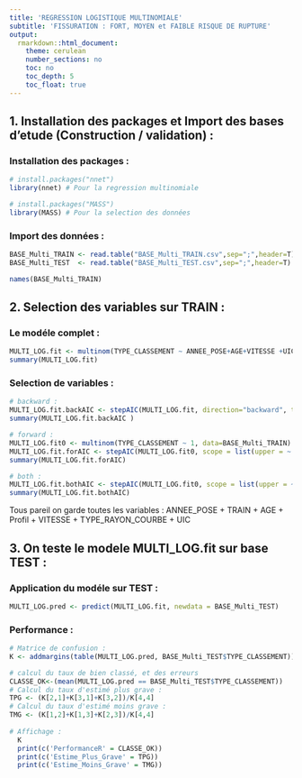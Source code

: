 ---
title: 'REGRESSION LOGISTIQUE MULTINOMIALE' 
subtitle: 'FISSURATION : FORT, MOYEN et FAIBLE RISQUE DE RUPTURE' 
output:
  rmarkdown::html_document:
    theme: cerulean
    number_sections: no
    toc: no
    toc_depth: 5
    toc_float: true
---

## 1. Installation des packages et Import des bases d'etude (Construction / validation) :

### Installation des packages :
```{r}
# install.packages("nnet")
library(nnet) # Pour la regression multinomiale

# install.packages("MASS")
library(MASS) # Pour la selection des données
```

### Import des données :
```{r}
BASE_Multi_TRAIN <- read.table("BASE_Multi_TRAIN.csv",sep=";",header=T)
BASE_Multi_TEST  <- read.table("BASE_Multi_TEST.csv",sep=";",header=T)

names(BASE_Multi_TRAIN)
```

## 2. Selection des variables sur TRAIN :

### Le modéle complet :
```{r}
MULTI_LOG.fit <- multinom(TYPE_CLASSEMENT ~ ANNEE_POSE+AGE+VITESSE +UIC +TRAIN +Profil +TYPE_RAYON_COURBE , data=BASE_Multi_TRAIN)
summary(MULTI_LOG.fit)
```

### Selection de variables :
```{r}
# backward :
MULTI_LOG.fit.backAIC <- stepAIC(MULTI_LOG.fit, direction="backward", trace=3)
summary(MULTI_LOG.fit.backAIC )

# forward :
MULTI_LOG.fit0 <- multinom(TYPE_CLASSEMENT ~ 1, data=BASE_Multi_TRAIN)
MULTI_LOG.fit.forAIC <- stepAIC(MULTI_LOG.fit0, scope = list(upper = ~ ANNEE_POSE + AGE + VITESSE + UIC + TRAIN + Profil + TYPE_RAYON_COURBE, lower = ~1), direction="forward", trace=3)
summary(MULTI_LOG.fit.forAIC)

# both :
MULTI_LOG.fit.bothAIC <- stepAIC(MULTI_LOG.fit0, scope = list(upper = ~ ANNEE_POSE + AGE + VITESSE + UIC + TRAIN + Profil + TYPE_RAYON_COURBE, lower = ~1), direction="both", trace=3)
summary(MULTI_LOG.fit.bothAIC)
```
Tous pareil on garde toutes les variables :
ANNEE_POSE + TRAIN + AGE + Profil + VITESSE + TYPE_RAYON_COURBE + UIC


## 3. On teste le modele MULTI_LOG.fit sur base TEST :

### Application du modéle sur TEST :
```{r}
MULTI_LOG.pred <- predict(MULTI_LOG.fit, newdata = BASE_Multi_TEST)
```

### Performance :
```{r}
# Matrice de confusion :
K <- addmargins(table(MULTI_LOG.pred, BASE_Multi_TEST$TYPE_CLASSEMENT))

# calcul du taux de bien classé, et des erreurs 
CLASSE_OK<-(mean(MULTI_LOG.pred == BASE_Multi_TEST$TYPE_CLASSEMENT))
# Calcul du taux d'estimé plus grave : 
TPG <- (K[2,1]+K[3,1]+K[3,2])/K[4,4]
# Calcul du taux d'estimé moins grave : 
TMG <- (K[1,2]+K[1,3]+K[2,3])/K[4,4]  
   
# Affichage :
  K
  print(c('PerformanceR' = CLASSE_OK))
  print(c('Estime_Plus_Grave' = TPG))
  print(c('Estime_Moins_Grave' = TMG))
```









